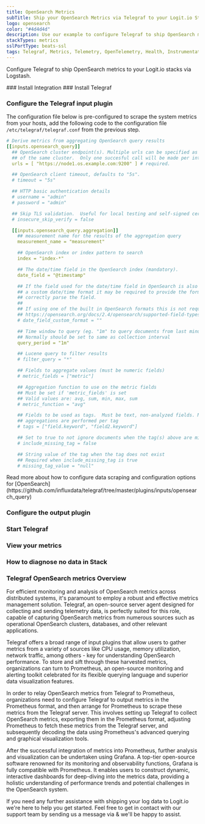```yaml
---
title: OpenSearch Metrics
subTitle: Ship your OpenSearch Metrics via Telegraf to your Logit.io Stack
logo: opensearch
color: "#4d4d4d"
description: Use our example to configure Telegraf to ship OpenSearch metrics to your Logit.io stacks. Configure Telegraf to send OpenSearch metrics to Logstash or Elastic.
stackTypes: metrics
sslPortType: beats-ssl
tags: Telegraf, Metrics, Telemetry, OpenTelemetry, Health, Instrumentation, OpenSearch, Search Engine, Monitoring, Database, Opensearch
---
```


Configure Telegraf to ship OpenSearch metrics to your Logit.io stacks via Logstash.

<Steps>
  ### Install Integration
  <InstallIntegration/>
  ### Install Telegraf

  <InstallTelegraf />

  ### Configure the Telegraf input plugin

  The configuration file below is pre-configured to scrape the system metrics from your hosts, add the following code to the configuration file `/etc/telegraf/telegraf.conf` from the previous step.

  ```yaml copy
  # Derive metrics from aggregating OpenSearch query results
  [[inputs.opensearch_query]]
    ## OpenSearch cluster endpoint(s). Multiple urls can be specified as part
    ## of the same cluster.  Only one succesful call will be made per interval.
    urls = [ "https://node1.os.example.com:9200" ] # required.

    ## OpenSearch client timeout, defaults to "5s".
    # timeout = "5s"

    ## HTTP basic authentication details
    # username = "admin"
    # password = "admin"

    ## Skip TLS validation.  Useful for local testing and self-signed certs.
    # insecure_skip_verify = false

    [[inputs.opensearch_query.aggregation]]
      ## measurement name for the results of the aggregation query
      measurement_name = "measurement"

      ## OpenSearch index or index pattern to search
      index = "index-*"

      ## The date/time field in the OpenSearch index (mandatory).
      date_field = "@timestamp"

      ## If the field used for the date/time field in OpenSearch is also using
      ## a custom date/time format it may be required to provide the format to
      ## correctly parse the field.
      ##
      ## If using one of the built in OpenSearch formats this is not required.
      ## https://opensearch.org/docs/2.4/opensearch/supported-field-types/date/#built-in-formats
      # date_field_custom_format = ""

      ## Time window to query (eg. "1m" to query documents from last minute).
      ## Normally should be set to same as collection interval
      query_period = "1m"

      ## Lucene query to filter results
      # filter_query = "*"

      ## Fields to aggregate values (must be numeric fields)
      # metric_fields = ["metric"]

      ## Aggregation function to use on the metric fields
      ## Must be set if 'metric_fields' is set
      ## Valid values are: avg, sum, min, max, sum
      # metric_function = "avg"

      ## Fields to be used as tags.  Must be text, non-analyzed fields. Metric
      ## aggregations are performed per tag
      # tags = ["field.keyword", "field2.keyword"]

      ## Set to true to not ignore documents when the tag(s) above are missing
      # include_missing_tag = false

      ## String value of the tag when the tag does not exist
      ## Required when include_missing_tag is true
      # missing_tag_value = "null"
  ```
  <Callout type="info">
    Read more about how to configure data scraping and configuration options for [OpenSearch](https://github.com/influxdata/telegraf/tree/master/plugins/inputs/opensearch_query)
  </Callout>

  ### Configure the output plugin

  <TelegrafOutputPlugin />

  ### Start Telegraf

  <StartTelegraf />

  ### View your metrics
  <LaunchStack source="OpenSearch_Metrics_via_Telegraf" utmMedium="metrics" utmCampaign="telegraf-OpenSearch-metrics" />

  ### How to diagnose no data in Stack

  <DiagnoseNoData />

</Steps>

### Telegraf OpenSearch metrics Overview

For efficient monitoring and analysis of OpenSearch metrics across distributed systems, it's paramount to employ a robust 
and effective metrics management solution. Telegraf, an open-source server agent designed for collecting and sending 
telemetry data, is perfectly suited for this role, capable of capturing OpenSearch metrics from numerous sources such as 
operational OpenSearch clusters, databases, and other relevant applications.

Telegraf offers a broad range of input plugins that allow users to gather metrics from a variety of sources like CPU 
usage, memory utilization, network traffic, among others - key for understanding OpenSearch performance. To store and 
sift through these harvested metrics, organizations can turn to Prometheus, an open-source monitoring and alerting 
toolkit celebrated for its flexible querying language and superior data visualization features.

In order to relay OpenSearch metrics from Telegraf to Prometheus, organizations need to configure Telegraf to output 
metrics in the Prometheus format, and then arrange for Prometheus to scrape these metrics from the Telegraf server. 
This involves setting up Telegraf to collect OpenSearch metrics, exporting them in the Prometheus format, adjusting 
Prometheus to fetch these metrics from the Telegraf server, and subsequently decoding the data using Prometheus's 
advanced querying and graphical visualization tools.

After the successful integration of metrics into Prometheus, further analysis and visualization can be undertaken 
using Grafana. A top-tier open-source software renowned for its monitoring and observability functions, Grafana is 
fully compatible with Prometheus. It enables users to construct dynamic, interactive dashboards for deep-diving into 
the metrics data, providing a holistic understanding of performance trends and potential challenges in the OpenSearch system.

If you need any further assistance with shipping your log data to Logit.io we're here to help you get started. 
Feel free to get in contact with our support team by sending us a message via <IntercomButton text="live chat" /> 
& we'll be happy to assist.
